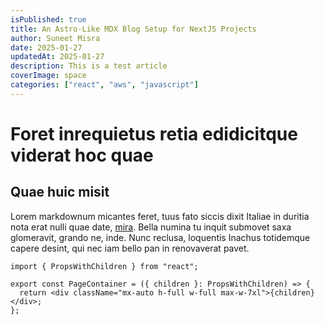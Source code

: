 ```yaml
---
isPublished: true
title: An Astro-Like MDX Blog Setup for NextJS Projects
author: Suneet Misra
date: 2025-01-27
updatedAt: 2025-01-27
description: This is a test article
coverImage: space
categories: ["react", "aws", "javascript"]
---
```


# Foret inrequietus retia edidicitque viderat hoc quae

## Quae huic misit

Lorem markdownum micantes feret, tuus fato siccis dixit Italiae in duritia nota
erat nulli quae date, [mira](http://mihimoveres.net/simulacraque.aspx). Bella
numina tu inquit submovet saxa glomeravit, grando ne, inde. Nunc reclusa,
loquentis Inachus totidemque capere desint, qui nec iam bello pan in renovaverat
pavet.

```tsx
import { PropsWithChildren } from "react";

export const PageContainer = ({ children }: PropsWithChildren) => {
  return <div className="mx-auto h-full w-full max-w-7xl">{children}</div>;
};
```
